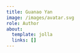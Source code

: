```yaml
---
title: Guanao Yan
image: /images/avatar.svg
role: Author
about:
  template: jolla
  links: []
---
```



